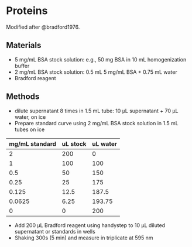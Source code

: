 # Proteins {#proteins}

Modified after @bradford1976.

## Materials
-	5 mg/mL BSA stock solution: e.g., 50 mg BSA in 10 mL homogenization buffer
-	2 mg/mL BSA stock solution: 0.5 mL 5 mg/mL BSA + 0.75 mL water
-	Bradford reagent

## Methods

-	dilute supernatant 8 times in 1.5 mL tube: 10 μL supernatant + 70 μL water, on ice
-	Prepare standard curve using 2 mg/mL BSA stock solution in 1.5 mL tubes on ice

| mg/mL standard | uL stock | uL water |
|-------------|----------|--------------------------|
| 2        | 200      | 0                        |
| 1         | 100      | 100                      |
| 0.5         | 50       | 150                      |
| 0.25         | 25       | 175                      |
| 0.125          | 12.5     | 187.5                    |
| 0.0625        | 6.25     | 193.75                   |
| 0           | 0        | 200                      |

-	Add 200 μL Bradford reagent using handystep to 10 μL diluted supernatant or standards in wells
-	Shaking 300s (5 min) and measure in triplicate at 595 nm




